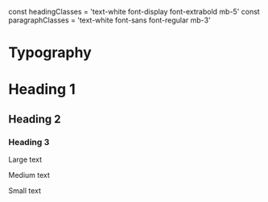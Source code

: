 const headingClasses = 'text-white font-display font-extrabold mb-5'
const paragraphClasses = 'text-white font-sans font-regular mb-3'

<Meta title="Getting Started/Typography" />

# Typography

<Canvas>
    <div>
        <h1 className={`text-5xl ${headingClasses}`}>Heading 1</h1>
        <h2 className={`text-4xl ${headingClasses}`}>Heading 2</h2>
        <h3 className={`text-3xl ${headingClasses}`}>Heading 3</h3>
        <p className={`text-lg ${paragraphClasses}`}>Large text</p>
        <p className={`text-base ${paragraphClasses}`}>Medium text</p>
        <p className={`text-sm ${paragraphClasses}`}>Small text</p>
    </div>
</Canvas>
